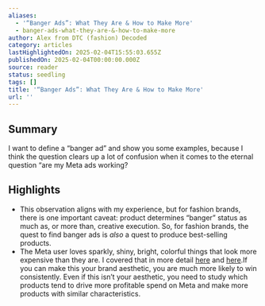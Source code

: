 ```yaml
---
aliases:
  - '“Banger Ads”: What They Are & How to Make More'
  - banger-ads-what-they-are-&-how-to-make-more
author: Alex from DTC (fashion) Decoded
category: articles
lastHighlightedOn: 2025-02-04T15:55:03.655Z
publishedOn: 2025-02-04T00:00:00.000Z
source: reader
status: seedling
tags: []
title: '“Banger Ads”: What They Are & How to Make More'
url: ''
---
```

## Summary

I want to define a “banger ad” and show you some examples, because I think the question clears up a lot of confusion when it comes to the eternal question “are my Meta ads working?

## Highlights

- This observation aligns with my experience, but for fashion brands, there is one important caveat: product determines “banger” status as much as, or more than, creative execution. So, for fashion brands, the quest to find banger ads is _also_ a quest to produce best-selling products.
- The Meta user loves sparkly, shiny, bright, colorful things that look more expensive than they are. I covered that in more detail [here](https://click.convertkit-mail2.com/0vu2me52mzi9h9o5gwzclhvl7g555fn/x0hph6hwglme5va5/aHR0cHM6Ly9kdGNmYXNoaW9uZGVjb2RlZC5jb20vcG9zdHMvNS1waWxsYXJzLW9mLWEtbWV0YS1hZHMtcHJvZHVjdC1hc3NvcnRtZW50) and [here](https://click.convertkit-mail2.com/0vu2me52mzi9h9o5gwzclhvl7g555fn/25h2hoh25ex3kxs3/aHR0cHM6Ly9kdGNmYXNoaW9uZGVjb2RlZC5jb20vcG9zdHMvd2hhdC1tb3N0LWJyYW5kcy1nZXQtd3JvbmctYWJvdXQtbWV0YS1hZHM=).
  ​
  If you can make this your brand aesthetic, you are much more likely to win consistently. Even if this isn’t your aesthetic, you need to study which products tend to drive more profitable spend on Meta and make more products with similar characteristics.
